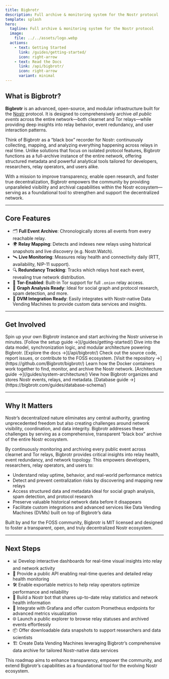 ```yaml
---
title: Bigbrotr
description: Full archive & monitoring system for the Nostr protocol
template: splash
hero:
  tagline: Full archive & monitoring system for the Nostr protocol
  image:
    file: ../../assets/logo.webp
  actions:
    - text: Getting Started
      link: /guides/getting-started/
      icon: right-arrow
    - text: Read the Docs
      link: /api/bigbrotr/
      icon: right-arrow
      variant: minimal
---
```



## What is Bigbrotr?

**Bigbrotr** is an advanced, open-source, and modular infrastructure built for the [Nostr](https://nostr.com) protocol. It is designed to comprehensively archive *all public events* across the entire network—both clearnet and Tor relays—while providing deep insights into relay behavior, event redundancy, and user interaction patterns.

Think of Bigbrotr as a “black box” recorder for Nostr: continuously collecting, mapping, and analyzing everything happening across relays in real time. Unlike solutions that focus on isolated protocol features, Bigbrotr functions as a full-archive instance of the entire network, offering structured metadata and powerful analytical tools tailored for developers, researchers, relay operators, and users alike.

With a mission to improve transparency, enable open research, and foster true decentralization, Bigbrotr empowers the community by providing unparalleled visibility and archival capabilities within the Nostr ecosystem—serving as a foundational tool to strengthen and support the decentralized network.

---

## Core Features

- 🗂 **Full Event Archive**: Chronologically stores all events from every reachable relay.
- 🌍 **Relay Mapping**: Detects and indexes new relays using historical snapshots and live discovery (e.g. Nostr.Watch).
- 🛰 **Live Monitoring**: Measures relay health and connectivity daily (RTT, availability, NIP-11 support).
- 🔍 **Redundancy Tracking**: Tracks which relays host each event, revealing true network distribution.
- 🧅 **Tor-Enabled**: Built-in Tor support for full `.onion` relay access.
- 🧠 **Graph Analysis Ready**: Ideal for social graph and protocol research, spam detection, and more.
- 🧾 **DVM Integration Ready**: Easily integrates with Nostr-native Data Vending Machines to provide custom data services and insights.

---

## Get Involved

<CardGrid stagger>
	<Card title="Getting Started" icon="rocket">
		Spin up your own Bigbrotr instance and start archiving the Nostr universe in minutes. [Follow the setup guide →](/guides/getting-started/)
	</Card>
	<Card title="Read the Documentation" icon="document">
		Dive into the data model, synchronization logic, and modular architecture powering Bigbrotr. [Explore the docs →](/api/bigbrotr/)
	</Card>
	<Card title="Explore on GitHub" icon="github">
		Check out the source code, report issues, or contribute to the FOSS ecosystem. [Visit the repository →](https://github.com/Bigbrotr/bigbrotr/)
	</Card>
	<Card title="Explore the Architecture" icon="setting">
		Learn how the Docker containers work together to find, monitor, and archive the Nostr network. [Architecture guide →](/guides/system-architecture/)
	</Card>
	<Card title="Explore the Database Schema" icon="seti:db">
		View how Bigbrotr organizes and stores Nostr events, relays, and metadata. [Database guide →](https://bigbrotr.com/guides/database-schema/)
	</Card>
</CardGrid>

---

## Why It Matters

Nostr’s decentralized nature eliminates any central authority, granting unprecedented freedom but also creating challenges around network visibility, coordination, and data integrity. Bigbrotr addresses these challenges by serving as a comprehensive, transparent “black box” archive of the entire Nostr ecosystem.

By continuously monitoring and archiving every public event across clearnet and Tor relays, Bigbrotr provides critical insights into relay health, event redundancy, and network topology. This empowers developers, researchers, relay operators, and users to:

- Understand relay uptime, behavior, and real-world performance metrics  
- Detect and prevent centralization risks by discovering and mapping new relays  
- Access structured data and metadata ideal for social graph analysis, spam detection, and protocol research  
- Preserve valuable historical network data before it disappears  
- Facilitate custom integrations and advanced services like Data Vending Machines (DVMs) built on top of Bigbrotr’s data  

Built by and for the FOSS community, Bigbrotr is MIT licensed and designed to foster a transparent, open, and truly decentralized Nostr ecosystem.


---
## Next Steps

- 📊 Develop interactive dashboards for real-time visual insights into relay and network activity  
- 🧪 Provide a public API enabling real-time queries and detailed relay health monitoring  
- 🛠 Enable exportable metrics to help relay operators optimize performance and reliability  
- 💬 Build a Nostr bot that shares up-to-date relay statistics and network health information  
- 🧰 Integrate with Grafana and offer custom Prometheus endpoints for advanced metrics visualization  
- 🌐 Launch a public explorer to browse relay statuses and archived events effortlessly
- 📦 Offer downloadable data snapshots to support researchers and data scientists  
- 🏗️ Create Data Vending Machines leveraging Bigbrotr’s comprehensive data archive for tailored Nostr-native data services  

This roadmap aims to enhance transparency, empower the community, and extend Bigbrotr’s capabilities as a foundational tool for the evolving Nostr ecosystem.
